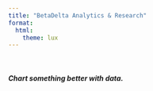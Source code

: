 ```yaml
---
title: "BetaDelta Analytics & Research"
format:
  html:
    theme: lux
---
```


<br>

##### Chart something better with data.
